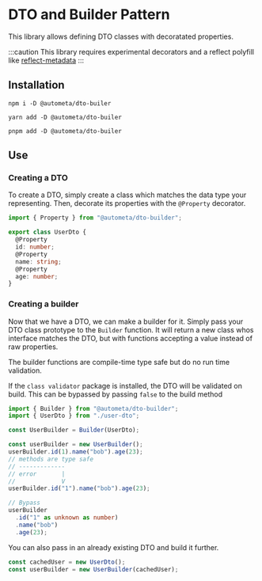 
# DTO and Builder Pattern

This library allows defining DTO classes with decoratated properties.

:::caution
This library requires experimental decorators and a reflect polyfill
like [reflect-metadata](https://www.npmjs.com/package/reflect-metadata)
:::

## Installation

<Tabs>
  <TabItem value="npm" label="NPM">

    npm i -D @autometa/dto-builer


  </TabItem>

  <TabItem value="yarn" label="YARN">

    yarn add -D @autometa/dto-builer


  </TabItem>
  
  <TabItem value="pnpm" label="PNPM">

    pnpm add -D @autometa/dto-builer


  </TabItem>

</Tabs>

## Use

### Creating a DTO

To create a DTO, simply create a class which matches the data type your
representing. Then, decorate its properties with the `@Property` decorator.

```ts
import { Property } from "@autometa/dto-builder";

export class UserDto {
  @Property
  id: number;
  @Property
  name: string;
  @Property
  age: number;
}
```

### Creating a builder

Now that we have a DTO, we can make a builder for it. Simply pass
your DTO class prototype to the `Builder` function. It will return a new
class whos interface matches the DTO, but with functions accepting a value
instead of raw properties.

The builder functions are compile-time type safe but do no
run time validation.

If the `class validator` package is installed, the DTO will be validated on build. This can be bypassed by passing `false` to the build method

```ts
import { Builder } from "@autometa/dto-builder";
import { UserDto } from "./user-dto";

const UserBuilder = Builder(UserDto);

const userBuilder = new UserBuilder();
userBuilder.id(1).name("bob").age(23);
// methods are type safe
// -------------
// error       |
//             V
userBuilder.id("1").name("bob").age(23);

// Bypass
userBuilder
  .id("1" as unknown as number)
  .name("bob")
  .age(23);
```

You can also pass in an already existing DTO and build it
further.

```ts
const cachedUser = new UserDto();
const userBuilder = new UserBuilder(cachedUser);
```
